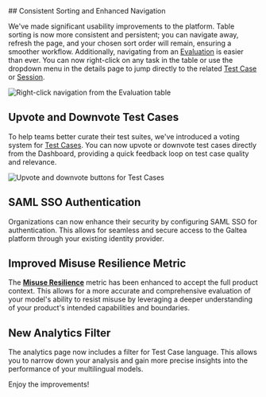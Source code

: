 <Update label="2025-09-22" description="Consistent Sorting, Improved Navigation, and SAML SSO">
## Consistent Sorting and Enhanced Navigation

We've made significant usability improvements to the platform. Table sorting is now more consistent and persistent; you can navigate away, refresh the page, and your chosen sort order will remain, ensuring a smoother workflow. Additionally, navigating from an [Evaluation](/concepts/product/version/session/evaluation) is easier than ever. You can now right-click on any task in the table or use the dropdown menu in the details page to jump directly to the related [Test Case](/concepts/product/test/case) or [Session](/concepts/product/version/session).

<Frame>
  <img src="/images/changelog/2025-09-22_evaluation-navigation.png" alt="Right-click navigation from the Evaluation table" />
</Frame>

## Upvote and Downvote Test Cases

To help teams better curate their test suites, we've introduced a voting system for [Test Cases](/concepts/product/test/case). You can now upvote or downvote test cases directly from the Dashboard, providing a quick feedback loop on test case quality and relevance.

<Frame>
  <img src="/images/changelog/2025-09-22_test-case-voting.png" alt="Upvote and downvote buttons for Test Cases" />
</Frame>

## SAML SSO Authentication

Organizations can now enhance their security by configuring SAML SSO for authentication. This allows for seamless and secure access to the Galtea platform through your existing identity provider.

## Improved Misuse Resilience Metric

The **[Misuse Resilience](/concepts/metric/misuse-resilience)** metric has been enhanced to accept the full product context. This allows for a more accurate and comprehensive evaluation of your model's ability to resist misuse by leveraging a deeper understanding of your product's intended capabilities and boundaries.

## New Analytics Filter

The analytics page now includes a filter for Test Case language. This allows you to narrow down your analysis and gain more precise insights into the performance of your multilingual models.

Enjoy the improvements!
</Update>
